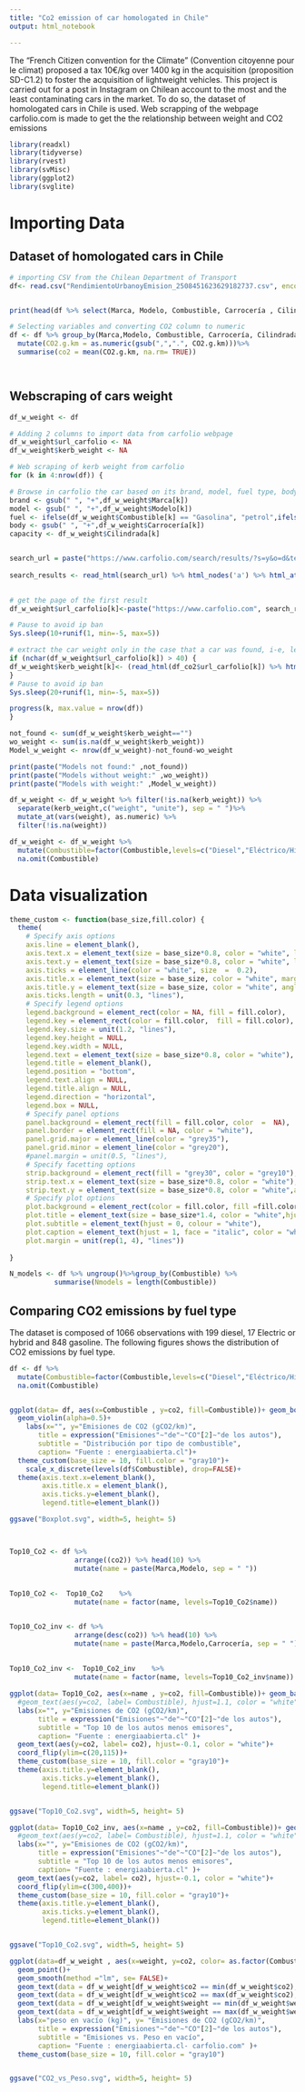 ```yaml
---
title: "Co2 emission of car homologated in Chile"
output: html_notebook

---
```

The "French Citizen convention for the Climate" (Convention citoyenne pour le climat) proposed a tax 10€/kg over 1400 kg in the acquisition (proposition SD-C1.2) to foster the acquisition of lightweight vehicles. This project is carried out for a post in Instagram on Chilean account to the most and the least contaminating cars in the market. To do so, the dataset of homologated cars in Chile is used. Web scrapping of the webpage carfolio.com is made to get the the relationship between weight and CO2 emissions

```r
library(readxl)
library(tidyverse)
library(rvest)
library(svMisc)
library(ggplot2)
library(svglite)

```

# Importing Data

## Dataset of homologated cars in Chile

```r
# importing CSV from the Chilean Department of Transport 
df<- read.csv("RendimientoUrbanoyEmision_2508451623629182737.csv", encoding = "UTF-8", header= TRUE)


print(head(df %>% select(Marca, Modelo, Combustible, Carrocería , Cilindrada, CO2.g.km)))

```

```r

# Selecting variables and converting CO2 column to numeric
df <- df %>% group_by(Marca,Modelo, Combustible, Carrocería, Cilindrada) %>% 
  mutate(CO2.g.km = as.numeric(gsub(",",".", CO2.g.km)))%>%
  summarise(co2 = mean(CO2.g.km, na.rm= TRUE))




```

## Webscraping of cars weight

```r

df_w_weight <- df

# Adding 2 columns to import data from carfolio webpage
df_w_weight$url_carfolio <- NA
df_w_weight$kerb_weight <- NA

# Web scraping of kerb weight from carfolio
for (k in 4:nrow(df)) {

# Browse in carfolio the car based on its brand, model, fuel type, body and capacity    
brand <- gsub(" ", "+",df_w_weight$Marca[k])
model <- gsub(" ", "+",df_w_weight$Modelo[k])
fuel <- ifelse(df_w_weight$Combustible[k] == "Gasolina", "petrol",ifelse(df_w_weight$Combustible[1] == "Diesel", "diesel", ""))
body <- gsub(" ", "+",df_w_weight$Carrocería[k])
capacity <- df_w_weight$Cilindrada[k]


search_url = paste("https://www.carfolio.com/search/results/?s=y&o=d&terms=", paste(brand,model, fuel, body,capacity ,sep = "+"),sep ="")
 
search_results <- read_html(search_url) %>% html_nodes('a') %>% html_attr('href')
  

# get the page of the first result
df_w_weight$url_carfolio[k]<-paste("https://www.carfolio.com", search_results[16],sep ="")

# Pause to avoid ip ban
Sys.sleep(10+runif(1, min=-5, max=5))

# extract the car weight only in the case that a car was found, i-e, length greater then 40 characters
if (nchar(df_w_weight$url_carfolio[k]) > 40) {
df_w_weight$kerb_weight[k]<- (read_html(df_co2$url_carfolio[k]) %>% html_table())[[2]][16, 2]
}
# Pause to avoid ip ban
Sys.sleep(20+runif(1, min=-5, max=5))

progress(k, max.value = nrow(df))
}


```

```r

not_found <- sum(df_w_weight$kerb_weight=="")
wo_weight <- sum(is.na(df_w_weight$kerb_weight))
Model_w_weight <- nrow(df_w_weight)-not_found-wo_weight

print(paste("Models not found:" ,not_found))
print(paste("Models without weight:" ,wo_weight))
print(paste("Models with weight:" ,Model_w_weight))
```



```r
df_w_weight <- df_w_weight %>% filter(!is.na(kerb_weight)) %>%
  separate(kerb_weight,c("weight", "unite"), sep = " ")%>%
  mutate_at(vars(weight), as.numeric) %>%
  filter(!is.na(weight))

df_w_weight <- df_w_weight %>% 
  mutate(Combustible=factor(Combustible,levels=c("Diesel","Eléctrico/Híbrido", "Gasolina"))) %>% 
  na.omit(Combustible)

```

# Data visualization

```r
theme_custom <- function(base_size,fill.color) {
  theme(
    # Specify axis options
    axis.line = element_blank(),  
    axis.text.x = element_text(size = base_size*0.8, color = "white", lineheight = 0.9),  
    axis.text.y = element_text(size = base_size*0.8, color = "white", lineheight = 0.9),  
    axis.ticks = element_line(color = "white", size  =  0.2),  
    axis.title.x = element_text(size = base_size, color = "white", margin = margin(0, 10, 0, 0)),  
    axis.title.y = element_text(size = base_size, color = "white", angle = 90, margin = margin(0, 10, 0, 0)),  
    axis.ticks.length = unit(0.3, "lines"),   
    # Specify legend options
    legend.background = element_rect(color = NA, fill = fill.color),  
    legend.key = element_rect(color = fill.color,  fill = fill.color),  
    legend.key.size = unit(1.2, "lines"),  
    legend.key.height = NULL,  
    legend.key.width = NULL,      
    legend.text = element_text(size = base_size*0.8, color = "white"),  
    legend.title = element_blank(),  
    legend.position = "bottom",  
    legend.text.align = NULL,  
    legend.title.align = NULL,  
    legend.direction = "horizontal",  
    legend.box = NULL, 
    # Specify panel options
    panel.background = element_rect(fill = fill.color, color  =  NA),  
    panel.border = element_rect(fill = NA, color = "white"),  
    panel.grid.major = element_line(color = "grey35"),  
    panel.grid.minor = element_line(color = "grey20"),  
    #panel.margin = unit(0.5, "lines"),   
    # Specify facetting options
    strip.background = element_rect(fill = "grey30", color = "grey10"),  
    strip.text.x = element_text(size = base_size*0.8, color = "white"),  
    strip.text.y = element_text(size = base_size*0.8, color = "white",angle = -90),  
    # Specify plot options
    plot.background = element_rect(color = fill.color, fill =fill.color),  
    plot.title = element_text(size = base_size*1.4, color = "white",hjust = 0, face="bold"),
    plot.subtitle = element_text(hjust = 0, colour = "white"),            # Centrer le sous-titre
    plot.caption = element_text(hjust = 1, face = "italic", color = "white"),
    plot.margin = unit(rep(1, 4), "lines"))
  
}

N_models <- df %>% ungroup()%>%group_by(Combustible) %>% 
           summarise(Nmodels = length(Combustible))

```

## Comparing CO2 emissions by fuel type

The dataset is composed of 1066 observations with 199 diesel, 17 Electric or hybrid and 848 gasoline. The following figures shows the distribution of CO2 emissions by fuel type.

```r

df <- df %>% 
  mutate(Combustible=factor(Combustible,levels=c("Diesel","Eléctrico/Híbrido", "Gasolina"))) %>% 
  na.omit(Combustible)


ggplot(data= df, aes(x=Combustible , y=co2, fill=Combustible))+ geom_boxplot(color="white")+
  geom_violin(alpha=0.5)+
    labs(x="", y="Emisiones de CO2 (gCO2/km)",
       title = expression("Emisiones"~"de"~"CO"[2]~"de los autos"),
       subtitle = "Distribución por tipo de combustible",
       caption= "Fuente : energiaabierta.cl")+
  theme_custom(base_size = 10, fill.color = "gray10")+
    scale_x_discrete(levels(df$Combustible), drop=FALSE)+
  theme(axis.text.x=element_blank(),
        axis.title.x = element_blank(),
        axis.ticks.y=element_blank(),
        legend.title=element_blank())

ggsave("Boxplot.svg", width=5, height= 5) 




```
```r

Top10_Co2 <- df %>%
                arrange((co2)) %>% head(10) %>% 
                mutate(name = paste(Marca,Modelo, sep = " ")) 
                
                
Top10_Co2 <-  Top10_Co2    %>%
                mutate(name = factor(name, levels=Top10_Co2$name))


Top10_Co2_inv <- df %>%
                arrange(desc(co2)) %>% head(10) %>% 
                mutate(name = paste(Marca,Modelo,Carrocería, sep = " ")) 
                
                
Top10_Co2_inv <-  Top10_Co2_inv    %>%
                mutate(name = factor(name, levels=Top10_Co2_inv$name))
```



```r
ggplot(data= Top10_Co2, aes(x=name , y=co2, fill=Combustible))+ geom_bar(stat= "identity", width=.6)+
  #geom_text(aes(y=co2, label= Combustible), hjust=1.1, color = "white")+ 
  labs(x="", y="Emisiones de CO2 (gCO2/km)",
       title = expression("Emisiones"~"de"~"CO"[2]~"de los autos"),
       subtitle = "Top 10 de los autos menos emisores",
       caption= "Fuente : energiaabierta.cl" )+
  geom_text(aes(y=co2, label= co2), hjust=-0.1, color = "white")+
  coord_flip(ylim=c(20,115))+
  theme_custom(base_size = 10, fill.color = "gray10")+
  theme(axis.title.y=element_blank(), 
        axis.ticks.y=element_blank(),
        legend.title=element_blank())


ggsave("Top10_Co2.svg", width=5, height= 5)
```


```r
ggplot(data= Top10_Co2_inv, aes(x=name , y=co2, fill=Combustible))+ geom_bar(stat= "identity", width=.6)+
  #geom_text(aes(y=co2, label= Combustible), hjust=1.1, color = "white")+ 
  labs(x="", y="Emisiones de CO2 (gCO2/km)",
       title = expression("Emisiones"~"de"~"CO"[2]~"de los autos"),
       subtitle = "Top 10 de los autos menos emisores",
       caption= "Fuente : energiaabierta.cl" )+
  geom_text(aes(y=co2, label= co2), hjust=-0.1, color = "white")+
  coord_flip(ylim=c(300,400))+
  theme_custom(base_size = 10, fill.color = "gray10")+
  theme(axis.title.y=element_blank(), 
        axis.ticks.y=element_blank(),
        legend.title=element_blank())


ggsave("Top10_Co2.svg", width=5, height= 5)
```

```r
ggplot(data=df_w_weight , aes(x=weight, y=co2, color= as.factor(Combustible)))+
  geom_point()+
  geom_smooth(method ="lm", se= FALSE)+
  geom_text(data = df_w_weight[df_w_weight$co2 == min(df_w_weight$co2), ],aes(x=weight, y=co2, label = paste(Marca,Modelo)),color= "white", size=3 ,hjust=-0.05 )+
  geom_text(data = df_w_weight[df_w_weight$co2 == max(df_w_weight$co2), ],aes(x=weight, y=co2, label = paste(Marca,Modelo)),color= "white", size=3 ,hjust=-0.05 )+
  geom_text(data = df_w_weight[df_w_weight$weight == min(df_w_weight$weight), ],aes(x=weight, y=co2, label = paste(Marca,Modelo)),color= "white", size=3 ,hjust=-0.05 )+
  geom_text(data = df_w_weight[df_w_weight$weight == max(df_w_weight$weight), ],aes(x=weight, y=co2, label = paste(Marca,Modelo)),color= "white", size=3 ,hjust=-0.05 )+
  labs(x="peso en vacío (kg)", y= "Emisiones de CO2 (gCO2/km)",
       title = expression("Emisiones"~"de"~"CO"[2]~"de los autos"),
       subtitle = "Emisiones vs. Peso en vacío",
       caption= "Fuente : energiaabierta.cl- carfolio.com" )+
  theme_custom(base_size = 10, fill.color = "gray10")


ggsave("CO2_vs_Peso.svg", width=5, height= 5)
```


